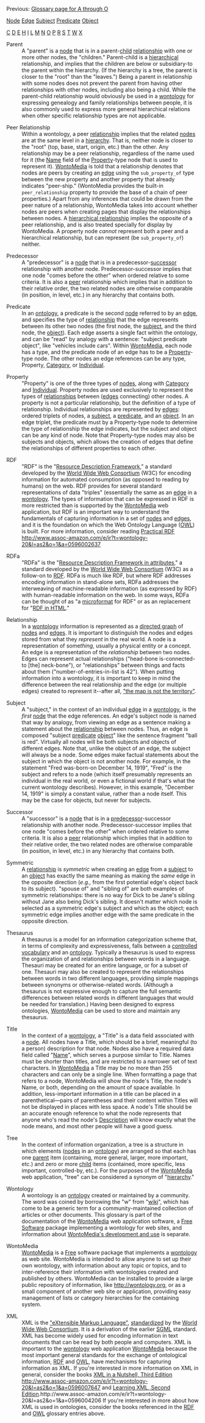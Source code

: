 <!-- Copyright (c)  2010  Glen E. Ivey
     Permission is granted to copy, distribute and/or modify this document
     under the terms of the GNU Free Documentation License, Version 1.3;
     with no Invariant Sections, no Front-Cover Texts, and no Back-Cover Texts.
     A copy of the license is in the file COPYING.DOCUMENTATION
  -->
Previous: [[WmHelp:GlossaryAtoO|Glossary page for A through O]]

[[WmHelp:GlossaryAtoO#anchor_Node|Node]]
[[WmHelp:GlossaryAtoO#anchor_Edge|Edge]]
[[WmHelp:GlossaryPtoZ#anchor_Subject|Subject]]
[[WmHelp:GlossaryPtoZ#anchor_Predicate|Predicate]]
[[WmHelp:GlossaryAtoO#anchor_Object|Object]]

[[WmHelp:GlossaryAtoO#anchor_C|C]]
[[WmHelp:GlossaryAtoO#anchor_D|D]]
[[WmHelp:GlossaryAtoO#anchor_E|E]]
[[WmHelp:GlossaryAtoO#anchor_H|H]]
[[WmHelp:GlossaryAtoO#anchor_I|I]]
[[WmHelp:GlossaryAtoO#anchor_L|L]]
[[WmHelp:GlossaryAtoO#anchor_M|M]]
[[WmHelp:GlossaryAtoO#anchor_N|N]]
[[WmHelp:GlossaryAtoO#anchor_O|O]]
[[WmHelp:GlossaryPtoZ#anchor_P|P]]
[[WmHelp:GlossaryPtoZ#anchor_R|R]]
[[WmHelp:GlossaryPtoZ#anchor_S|S]]
[[WmHelp:GlossaryPtoZ#anchor_T|T]]
[[WmHelp:GlossaryPtoZ#anchor_W|W]]
[[WmHelp:GlossaryPtoZ#anchor_X|X]]


<span id="anchor_P"></span>
<span id="anchor_Parent"></span>
;Parent
:A "parent" is a [[WmHelp:GlossaryAtoO#anchor_Node|node]] that is in a parent-[[WmHelp:GlossaryAtoO#anchor_Child|child]] [[WmHelp:GlossaryPtoZ#anchor_Relationship|relationship]] with one or more other nodes, the "children."  Parent-child is a [[WmHelp:GlossaryAtoO#anchor_Hierarchy|hierarchical]] relationship, and implies that the children are below or subsidiary-to the parent within the hierarchy.  (If the hierarchy is a tree, the parent is closer to the "root" than the "leaves.")  Being a parent in relationship with some nodes does not prevent the parent from having other relationships with other nodes, including also being a child.  While the parent-child relationship would obviously be used in a [[WmHelp:GlossaryPtoZ#anchor_Wontology|wontology]] for expressing genealogy and family relationships between people, it is also commonly used to express more general hierarchical relations when other specific relationship types are not applicable.
<span id="anchor_Peer"></span>
;Peer Relationship
:Within a wontology, a peer [[WmHelp:GlossaryPtoZ#anchor_Relationship|relationship]] implies that the related [[WmHelp:GlossaryAtoO#anchor_Node|nodes]] are at the same level in a [[WmHelp:GlossaryAtoO#anchor_Hierarchy|hierarchy]].  That is, neither node is closer to the "root" (top, base, start, origin, etc.) than the other.  Any relationship may be a peer relationship, regardless of the name used for it (the [[WmHelp:GlossaryAtoO#anchor_Name|Name]] field of the [[WmHelp:GlossaryPtoZ#anchor_Property|Property]]-type node that is used to represent it).  [[WmHelp:GlossaryPtoZ#anchor_WontoMedia|WontoMedia]] is told that a relationship denotes that nodes are peers by creating an [[WmHelp:GlossaryAtoO#anchor_Edge|edge]] using the <tt>sub_property_of</tt> type between the new property and another property that already indicates "peer-ship."  (WontoMedia provides the built-in <tt>peer_relationship</tt> property to provide the base of a chain of peer properties.)  Apart from any inferences that could be drawn from the peer nature of a relationship, WontoMedia takes into account whether nodes are peers when creating pages that display the relationships between nodes.  A [[WmHelp:GlossaryAtoO#anchor_Hierarchical|hierarchical relationship]] implies the opposite of a peer relationship, and is also treated specially for display by WontoMedia.  A property node ''cannot'' represent both a peer and a hierarchical relationship, but can represent (be <tt>sub_property_of</tt>) neither.
<span id="anchor_Predecessor"></span>
;Predecessor
:A "predecessor" is a [[WmHelp:GlossaryAtoO#anchor_Node|node]] that is in a predecessor-[[WmHelp:GlossaryPtoZ#anchor_Successor|successor]] relationship with another node.  Predecessor-successor implies that one node "comes before the other" when ordered relative to some criteria.  It is also a [[WmHelp:GlossaryPtoZ#anchor_Peer|peer]] relationship which implies that in addition to their relative order, the two related nodes are otherwise comparable (in position, in level, etc.) in any hierarchy that contains both.
<span id="anchor_Predicate"></span>
;Predicate
:In an [[WmHelp:GlossaryAtoO#anchor_Ontology|ontology]], a predicate is the second [[WmHelp:GlossaryAtoO#anchor_Node|node]] referred to by an [[WmHelp:GlossaryAtoO#anchor_Edge|edge]], and specifies the type of [[WmHelp:GlossaryPtoZ#anchor_Relationship|relationship]] that the edge represents between its other two nodes (the first node, the [[WmHelp:GlossaryPtoZ#anchor_Subject|subject]], and the third node, the [[WmHelp:GlossaryAtoO#anchor_Object|object]]).  Each edge asserts a single fact within the ontology, and can be "read" by analogy with a sentence:  "subject predicate object", like "vehicles include cars".  Within [[WmHelp:GlossaryPtoZ#anchor_WontoMedia|WontoMedia]], each node has a type, and the predicate node of an edge has to be a [[WmHelp:GlossaryPtoZ#anchor_Property|Property]]-type node.  The other nodes an edge references can be any type, Property, [[WmHelp:GlossaryAtoO#anchor_Category|Category]], or [[#category_Individual|Individual]].
<span id="anchor_Property"></span>
;Property
:"Property" is one of the three types of [[WmHelp:GlossaryAtoO#anchor_Node|nodes]], along with [[WmHelp:GlossaryAtoO#anchor_Category|Category]] and [[WmHelp:GlossaryAtoO#anchor_Individual|Individual]].  Property nodes are used exclusively to represent the types of [[WmHelp:GlossaryPtoZ#anchor_Relationships|relationships]] between ([[WmHelp:GlossaryAtoO#anchor_Edge|edges]] connecting) other nodes.  A property is not a particular relationship, but the definition of a type of relationship.  Individual relationships are represented by [[WmHelp:GlossaryAtoO#anchor_Edge|edges]]:  ordered triplets of nodes, a [[WmHelp:GlossaryPtoZ#anchor_Subject|subject]], a [[WmHelp:GlossaryPtoZ#anchor_Predicate|predicate]], and an [[WmHelp:GlossaryAtoO#anchor_Object|object]].  In an edge triplet, the predicate must by a Property-type node to determine the type of relationship the edge indicates, but the subject and object can be any kind of node.  Note that Property-type nodes may also be subjects and objects, which allows the creation of edges that define the relationships of different properties to each other.
<span id="anchor_R"></span>
<span id="anchor_RDF"></span>
;RDF
:"RDF" is the "[http://www.w3.org/RDF/ Resource Description Framework]," a standard developed by the [http://www.w3.org/ World Wide Web Consortium] (W3C) for encoding information for automated consumption (as opposed to reading by humans) on the web.  RDF provides for several standard representations of data "triples" (essentially the same as an [[WmHelp:GlossaryAtoO#anchor_Edge|edge]] in a [[WmHelp:GlossaryPtoZ#anchor_Wontology|wontology]].  The types of information that can be expressed in RDF is more restricted than is supported by the [[WmHelp:GlossaryPtoZ#anchor_WontoMedia|WontoMedia]] web application, but RDF is an important way to understand the fundamentals of capturing information in a set of [[WmHelp:GlossaryAtoO#anchor_Node|nodes]] and [[WmHelp:GlossaryAtoO#anchor_Edge|edges]], and it is the foundation on which the Web Ontology Language ([[WmHelp:GlossaryAtoO#anchor_OWL|OWL]]) is built.  For more information, consider reading [http://www.amazon.com/gp/product/0596002637?ie=UTF8&tag=wontology-20&linkCode=as2&camp=1789&creative=390957&creativeASIN=0596002637 Practical RDF] http://www.assoc-amazon.com/e/ir?t=wontology-20&l=as2&o=1&a=0596002637
<span id="anchor_RDFa"></span>
;RDFa
:"RDFa" is the "[http://www.w3.org/TR/xhtml-rdfa-primer/ Resource Description Framework in attributes]," a standard developed by the [http://www.w3.org/ World Wide Web Consortium] (W3C) as a follow-on to [[WmHelp:GlossaryPtoZ#anchor_RDF|RDF]].  RDFa is much like RDF, but where RDF addresses encoding information in stand-alone sets, RDFa addresses the interweaving of machine-readable information (as expressed by RDF) with human-readable information on the web.  In some ways, RDFa can be thought of as "a [[WmHelp:GlossaryAtoO#anchor_Microformat|microformat]] for RDF" or as an replacement for "[http://www.w3.org/2001/sw/BestPractices/HTML/ RDF in HTML]."
<span id="anchor_Relationship"></span>
;Relationship
:In a [[WmHelp:GlossaryPtoZ#anchor_Wontology|wontology]] information is represented as a [http://en.wikipedia.org/wiki/Directed_graph directed graph] of [[WmHelp:GlossaryAtoO#anchor_Node|nodes]] and [[WmHelp:GlossaryAtoO#anchor_Edge|edges]].  It is important to distinguish the nodes and edges stored from what they ''represent'' in the real world.  A node is a representation of some''thing'', usually a physical entity or a concept.  An edge is a representation of the ''relationship'' between two nodes.  Edges can represent actual relationships ("head-bone is-connected-to [the] neck-bone"), or "relationships" between things and facts about them ("number-of-entries-in-list is 42").  When putting information into a wontology, it is important to keep in mind the difference between the real relationship and the edge (or multiple edges) created to represent it--after all, [http://en.wikipedia.org/wiki/Map%E2%80%93territory_relation "the map is not the territory"].
<span id="anchor_S"></span>
<span id="anchor_Subject"></span>
;Subject
:A "subject," in the context of an individual [[WmHelp:GlossaryAtoO#anchor_Edge|edge]] in a [[WmHelp:GlossaryPtoZ#anchor_Wontology|wontology]], is the ''first'' [[WmHelp:GlossaryAtoO#anchor_Node|node]] that the edge references.  An edge's subject node is named that way by analogy, from viewing an edge as a sentence making a statement about the [[WmHelp:GlossaryPtoZ#anchor_Relationship|relationship]] between nodes.  Thus, an edge is composed "subject [[WmHelp:GlossaryPtoZ#anchor_Predicate|predicate]] [[WmHelp:GlossaryAtoO#anchor_Object|object]]" like the sentence fragment "ball is red".  Virtually all nodes will be both subjects and objects of different edges.  Note that, unlike the object of an edge, the subject will always be a node.  Some edges make factual statements about the subject in which the object is not another node.  For example, in the statement "Fred was-born-on December 14, 1919", "Fred" is the subject and refers to a node (which itself presumably represents an individual in the real world, or even a fictional world if that's what the current wontology describes).  However, in this example, "December 14, 1919" is simply a constant value, rather than a node itself.  This may be the case for objects, but never for subjects.
<span id="anchor_Successor"></span>
;Successor
:A "successor" is a [[WmHelp:GlossaryAtoO#anchor_Node|node]] that is in a [[WmHelp:GlossaryPtoZ#anchor_Predecessor|predecessor]]-successor relationship with another node.  Predecessor-successor implies that one node "comes before the other" when ordered relative to some criteria.  It is also a [[WmHelp:GlossaryPtoZ#anchor_Peer|peer]] relationship which implies that in addition to their relative order, the two related nodes are otherwise comparable (in position, in level, etc.) in any hierarchy that contains both.
<span id="anchor_Symmetric"></span>
;Symmetric
:A [[WmHelp:GlossaryPtoZ#anchor_Relationship|relationship]] is ''symmetric'' when creating an [[WmHelp:GlossaryAtoO#anchor_Edge|edge]] from a [[WmHelp:GlossaryPtoZ#anchor_Subject|subject]] to an [[WmHelp:GlossaryAtoO#anchor_Object|object]] has exactly the same meaning as making the ''same'' edge in the opposite direction (''e.g.,'' from the first potential edge's object back to its subject).  "spouse of" and "sibling of" are both examples of symmetric relationships:  there is no way for Dick to be Jane's sibling without Jane also being Dick's sibling.  It doesn't matter which node is selected as a symmetric edge's subject and which as the object; each symmetric edge implies another edge with the same predicate in the opposite direction.
<span id="anchor_T"></span>
<span id="anchor_Thesaurus"></span>
;Thesaurus
:A thesaurus is a model for an information categorization scheme that, in terms of complexity and expressiveness, falls between a [[WmHelp:GlossaryAtoO#anchor_Controlled|controlled vocabulary]] and an [[WmHelp:GlossaryAtoO#anchor_Ontology|ontology]].  Typically a thesaurus is used to express the organization of and relationships between words in a language.  Thesauri may be created for an entire language, or for a subset of one.  Thesauri may also be created to represent the relationships between words in two different languages, providing simple mappings between synonyms or otherwise-related words.  (Although a thesaurus is not expressive enough to capture the full semantic differences between related words in different languages that would be needed for translation.)  Having been designed to express ontologies, [[WmHelp:GlossaryPtoZ#anchor_WontoMedia|WontoMedia]] can be used to store and maintain any thesaurus.
<span id="anchor_Title"></span>
;Title
:In the context of a [[WmHelp:GlossaryPtoZ#anchor_Wontology|wontology]], a "Title" is a data field associated with a [[WmHelp:GlossaryAtoO#anchor_Node|node]].  All nodes have a Title, which should be a brief, meaningful (to a person) description for that node.  Nodes also have a required data field called "[[WmHelp:GlossaryAtoO#anchor_Name|Name]]", which serves a purpose similar to Title.  Names must be shorter than titles, and are restricted to a narrower set of text characters.  In [[WmHelp:GlossaryPtoZ#anchor_WontoMedia|WontoMedia]] a Title may be no more than 255 characters and can only be a single line.  When formatting a page that refers to a node, WontoMedia will show the node's Title, the node's Name, or both, depending on the amount of space available.  In addition, less-important information in a title can be placed in a parenthetical&mdash;pairs of parentheses and their content within Titles will not be displayed in places with less space.  A node's Title should be an accurate enough reference to what the node represents that anyone who's read the node's [[WmHelp:GlossaryAtoO#anchor_Description|Description]] will know exactly what the node means, and most other people will have a good guess.
<span id="anchor_Tree"></span>
;Tree
:In the context of information organization, a tree is a structure in which elements ([[WmHelp:GlossaryAtoO#anchor_Node|nodes]] in an [[WmHelp:GlossaryAtoO#anchor_Ontology|ontology]]) are arranged so that each has one [[WmHelp:GlossaryPtoZ#anchor_Parent|parent]] item (containing, more general, larger, more important, etc.) and zero or more [[WmHelp:GlossaryAtoO#anchor_Child|child]] items (contained, more specific, less important, controlled-by, etc.).  For the purposes of the [[WmHelp:GlossaryPtoZ#anchor_WontoMedia|WontoMedia]] web application, "tree" can be considered a synonym of "[[WmHelp:GlossaryAtoO#anchor_Hierarchy|hierarchy]]."
<span id="anchor_W"></span>
<span id="anchor_Wontology"></span>
;Wontology
:A wontology is an [[WmHelp:GlossaryAtoO#anchor_Ontology|ontology]] created or maintained by a community.  The word was coined by borrowing the "w" from "[http://en.wikipedia.org/wiki/Wiki wiki]", which has come to be a generic term for a community-maintained collection of articles or other documents.  This glossary is part of the documentation of the [[WmHelp:GlossaryPtoZ#anchor_WontoMedia|WontoMedia]] web application software, a [http://en.wikipedia.org/wiki/Free_software Free Software] package implementing a wontology for web sites, and information about [http://wontomedia.rubyforge.org/ WontoMedia's development and use] is separate.
<span id="anchor_WontoMedia"></span>
;WontoMedia
:[[WontoMedia]] is a [http://en.wikipedia.org/wiki/Free_software Free] software package that implements a [[WmHelp:GlossaryPtoZ#anchor_Wontology|wontology]] as web site.  WontoMedia is intended to allow anyone to set up their own wontology, with information about any topic or topics, and to inter-reference their information with wontologies created and published by others.  WontoMedia can be installed to provide a large public repository of information, like http://wontology.org, or as a small component of another web site or application, providing easy management of lists or category hierarchies for the containing system.
<span id="anchor_X"></span>
<span id="anchor_XML"></span>
;XML
:XML is the [http://en.wikipedia.org/wiki/XML "eXtensible Markup Language"], [http://www.w3.org/TR/2006/REC-xml11-20060816/ standardized] by the [http://www.w3.org/ World Wide Web Consortium].  It is a derivation of the earlier [http://en.wikipedia.org/wiki/Standard_Generalized_Markup_Language SGML] standard.  XML has become widely used for encoding information in text documents that can be read by both people and computers.  XML is important to the [[WmHelp:GlossaryPtoZ#anchor_Wontology|wontology]] web application [[WmHelp:GlossaryPtoZ#anchor_WontoMedia|WontoMedia]] because the most important general standards for the exchange of ontological information, [[WmHelp:GlossaryPtoZ#anchor_RDF|RDF]] and [[WmHelp:GlossaryAtoO#anchor_OWL|OWL]], have mechanisms for capturing information as XML.  If you're interested in more information on XML in general, consider the books [http://www.amazon.com/gp/product/0596007647?ie=UTF8&tag=wontology-20&linkCode=as2&camp=1789&creative=390957&creativeASIN=0596007647 XML in a Nutshell, Third Edition] http://www.assoc-amazon.com/e/ir?t=wontology-20&l=as2&o=1&a=0596007647 and [http://www.amazon.com/gp/product/0596004206?ie=UTF8&tag=wontology-20&linkCode=as2&camp=1789&creative=390957&creativeASIN=0596004206 Learning XML, Second Edition].http://www.assoc-amazon.com/e/ir?t=wontology-20&l=as2&o=1&a=0596004206  If you're interested in more about how XML is used in ontologies, consider the books referenced in the [[WmHelp:GlossaryPtoZ#anchor_RDF|RDF]] and [[WmHelp:GlossaryAtoO#anchor_OWL|OWL]] glossary entries above.
